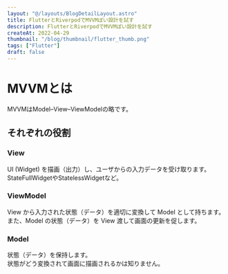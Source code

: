 ```yaml
---
layout: "@/layouts/BlogDetailLayout.astro"
title: FlutterとRiverpodでMVVMぽい設計を試す
description: FlutterとRiverpodでMVVMぽい設計を試す
createAt: 2022-04-29
thumbnail: "/blog/thumbnail/flutter_thumb.png"
tags: ["Flutter"]
draft: false
---
```



# MVVMとは

MVVMはModel–View–ViewModelの略です。

## それぞれの役割

### View

UI (Widget) を描画（出力）し、ユーザからの入力データを受け取ります。
StateFullWidgetやStatelessWidgetなど。

### ViewModel

View から入力された状態（データ）を適切に変換して Model として持ちます。また、Model の状態（データ）を View 渡して画面の更新を促します。

### Model

状態（データ）を保持します。  
状態がどう変換されて画面に描画されるかは知りません。
